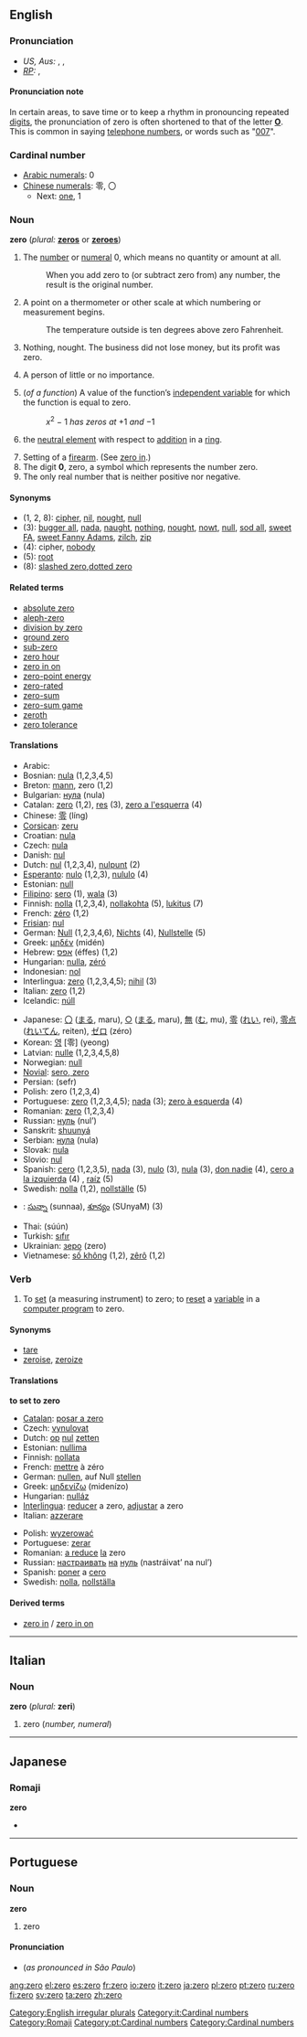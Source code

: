 {{see|zéro}}
==English==
===Pronunciation===
*''US, Aus:'' {{AHD|zē'rō}}, {{IPA|/ˈziːrəʊ/}}, {{SAMPA|/"zi:r@U/}}
*''[[RP]]:'' {{IPA|/ˈzɪərəʊ/}}, {{SAMPA|/"zI@r@U/}}

====Pronunciation note====
In certain areas, to save time or to keep a rhythm in pronouncing repeated [[digit]]s, the pronunciation of zero is often shortened to that of the letter '''[[o|O]]'''. This is common in saying [[telephone number]]s, or words such as "[[w:007|007]]".

===Cardinal number===
*[[w:Arabic numerals|Arabic numerals]]: 0
*[[w:Chinese numerals|Chinese numerals]]: 零, 〇
**Next: [[one]], 1

===Noun===
'''zero''' (''plural:'' '''[[zeros]]''' or '''[[zeroes]]''')

# The [[number]] or [[numeral]] 0, which means no quantity or amount at all. 
#:When you add zero to (or subtract zero from) any number, the result is the original number.
# A point on a thermometer or other scale at which numbering or measurement begins.
#:The temperature outside is ten degrees above zero Fahrenheit.
# Nothing, nought. The business did not lose money, but its profit was zero.
#{{slang}} A person of little or no importance.
#{{mathematics}} (''of a function'') A value of the function’s [[independent variable]] for which the function is equal to zero.
#:''x''<sup>2</sup> &minus; 1 ''has zeros at'' +1 ''and'' &minus;1
#{{mathematics}} the [[neutral element]] with respect to [[addition]] in a [[ring]].
# Setting of a [[firearm]]. (See [[zero in]].)
# The digit '''0''', zero, a symbol which represents the number zero.
# The only real number that is neither positive nor negative.

====Synonyms====
*(1, 2, 8): [[cipher]], [[nil]], [[nought]], [[null]]
*(3): [[bugger all]], [[nada]], [[naught]], [[nothing]], [[nought]], [[nowt]], [[null]], [[sod all]], [[sweet FA]], [[sweet Fanny Adams]], [[zilch]], [[zip]]
*(4): cipher, [[nobody]]
*(5): [[root]]
*(8): [[slashed zero]],[[dotted zero]]

====Related terms====
*[[absolute zero]]
*[[aleph-zero]]
*[[division by zero]]
*[[ground zero]]
*[[sub-zero]]
*[[zero hour]]
*[[zero in on]]
*[[zero-point energy]]
*[[zero-rated]]
*[[zero-sum]]
*[[zero-sum game]]
*[[zeroth]]
*[[zero tolerance]]

====Translations====
{{top}}
*Arabic: {{ARchar|[[صفر|صِفْر]]}} {{Unicode|(ṣifr)}}
*Bosnian: [[nula#Bosnian|nula]] {{f}} (1,2,3,4,5)
*Breton: [[mann]], zero (1,2)
*Bulgarian: [[нула]] (nula)
*Catalan: [[zero#Catalan|zero]] (1,2), [[res]] (3), [[zero a l'esquerra]] (4)
*Chinese: [[零]] (líng)
*[[Corsican]]: [[zeru]]
*Croatian: [[nula]]
*Czech: [[nula#Czech|nula]]
*Danish: [[nul#Danish|nul]]
*Dutch: [[nul#Dutch|nul]] (1,2,3,4), [[nulpunt]] (2)
*[[Esperanto]]: [[nulo]] (1,2,3), [[nululo]] (4)
*Estonian: [[null#Estonian|null]]
*[[Filipino]]: [[sero]] (1), [[wala]] (3)
*Finnish: [[nolla]] (1,2,3,4), [[nollakohta]] (5), [[lukitus]] (7)
*French: [[zéro]] {{m}} (1,2)
*[[Frisian]]: [[nul#Frisian|nul]]
*German: [[Null]] {{f}} (1,2,3,4,6), [[Nichts]] {{n}} (4), [[Nullstelle]] {{f}} (5)
*Greek: [[μηδέν]] (midén) {{n}}
*Hebrew: [[אפס]] (éffes) (1,2)
*Hungarian: [[nulla]], [[zéró]]
*Indonesian: [[nol]]
*Interlingua: [[zero#Interlingua|zero]] (1,2,3,4,5); [[nihil]] (3)
*Italian: [[zero#Italian|zero]] {{m}} (1,2)
*Icelandic: [[núll]]
{{mid}}
*Japanese: [[〇]] ([[まる]], maru), [[○]] ([[まる]], maru), [[無]] ([[む]], mu), [[零]] ([[れい]], rei), [[零点]] ([[れいてん]], reiten), [[ゼロ]] (zéro)
*Korean: [[영]] [零] (yeong)
*Latvian: [[nulle]] {{f}} (1,2,3,4,5,8)
*Norwegian: [[null#Norwegian|null]]
*[[Novial]]: [[sero, zero]]
*Persian: {{FAchar|[[صفر|صِفر]]}} (sefr)
*Polish: zero (1,2,3,4)
*Portuguese: [[zero#Portuguese|zero]] {{m}} (1,2,3,4,5); [[nada]] {{m}} (3); [[zero à esquerda]] {{m}} (4) <!-- Query this...does this mean "zero from the left"/"zero from below"? ANSWER: lit., "zero to the left," hence "completely useless," "a nonentity," "a big zero." -->
*Romanian: [[zero#Romanian|zero]] {{n}} (1,2,3,4)
*Russian: [[нуль]] (nul’) {{m}}
*Sanskrit: [[shuunyá]]
*Serbian: [[нула]] (nula)
*Slovak: [[nula]]
*Slovio: [[nul]]
*Spanish: [[cero]] {{m}} (1,2,3,5), [[nada]] {{f}} (3), [[nulo]] {{m}} (3), [[nula]] {{f}} (3), [[don nadie]] {{m}} (4), [[cero a la izquierda]] {{m}} (4) <!-- Query this...does this mean "zero from the left"/"zero from below"? ANSWER: lit., "zero to the left," hence "completely useless," "a nonentity," "a big fat zero." -->, [[raíz]] {{f}} (5)
*Swedish: [[nolla]] (1,2), [[nollställe]] (5)
*{{te}}: [[సున్నా]] (sunnaa), [[శూన్యం]] (SUnyaM) (3)
*Thai: {{THchar|[[ศูนย์]]}} (súún)
*Turkish: [[sıfır]]
*Ukrainian: [[зеро]] (zero)
*Vietnamese: [[số không]] (1,2), [[zêrô]] (1,2)
{{bottom}}

===Verb===
{{en-infl-reg-sibilant|zero||}}
# {{transitive}} To [[set]] (a measuring instrument) to zero; to [[reset]] a [[variable]] in a [[computer program]] to zero.

====Synonyms====
* [[tare]]
* [[zeroise]], [[zeroize]]

====Translations====
'''to set to zero'''
{{top}}
*[[Catalan]]: [[posar a zero]]
*Czech: [[vynulovat]]
*Dutch: [[op]] [[nul]] [[zetten]]
*Estonian: [[nullima]]
*Finnish: [[nollata]]
*French: [[mettre]] à zéro
*German: [[nullen]], auf Null [[stellen]]
*Greek: [[μηδενίζω]] (midenízo)
*Hungarian: [[nulláz]]
*[[Interlingua]]: [[reducer]] a zero, [[adjustar]] a zero
*Italian: [[azzerare]]
{{mid}}
*Polish: [[wyzerować]]
*Portuguese: [[zerar]]
*Romanian: [[a reduce]] [[la]] zero
*Russian: [[настраивать]] [[на]] [[нуль]] (nastráivat’ na nul’)
*Spanish: [[poner]] a [[cero]]
*Swedish: [[nolla]], [[nollställa]]
{{bottom}}

====Derived terms====
*[[zero in]] / [[zero in on]]

[[Category:English irregular plurals]]


----

==Italian==
===Noun===
'''zero''' {{m}} (''plural:'' '''zeri''')

#zero (''number, numeral'')
[[Category:it:Cardinal numbers]]


----
==Japanese==
===Romaji===
[[Category:Romaji]]
'''zero'''
*{{japdef|ゼロ|zero}}


----
==Portuguese==
===Noun===
'''zero''' {{m}}

#zero
[[Category:pt:Cardinal numbers]]
====Pronunciation====
*(''as pronounced in São Paulo'') {{IPA|/ˈzɛru/}}

[[Category:Cardinal numbers]]

[[ang:zero]]
[[el:zero]]
[[es:zero]]
[[fr:zero]]
[[io:zero]]
[[it:zero]]
[[ja:zero]]
[[pl:zero]]
[[pt:zero]]
[[ru:zero]]
[[fi:zero]]
[[sv:zero]]
[[ta:zero]]
[[zh:zero]]